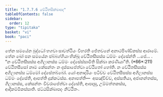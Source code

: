```yaml
---
title: "1.7.7.6 වේඨිතසික්ඛාපද"
tableOfContents: false
sidebar:
  order: 12
type: "tipitaka"
basket: "vi"
book: "paci"
---
```



<DynamicBreadcrumb />

<Division number="643" book="paci">

<Paragraph number="2028" book="paci">
තේන සමයේන බුද්ධෝ භගවා සාවත්ථියං විහරති ජේතවනේ අනාථපිණ්ඩිකස්ස ආරාමේ. තේන ඛෝ පන සමයේන ඡබ්බග්ගියා භික්ඛූ වේඨිතසීසස්ස ධම්මං දේසේන්ති …පේ… .
</Paragraph>

<Paragraph number="2029" book="paci">
<Emphasis>“න වේඨිතසීසස්ස අගිලානස්ස ධම්මං දේසේස්සාමීති සික්ඛා කරණීයා”</Emphasis>ති. (*66*:<Emphasis>211</Emphasis>)
</Paragraph>

<Paragraph number="2030" book="paci">
<Emphasis>වේඨිතසීසෝ</Emphasis> නාම කේසන්තං න දස්සාපේත්වා වේඨිතෝ හෝති.
</Paragraph>

<Paragraph number="2031" book="paci">
න වේඨිතසීසස්ස අගිලානස්ස ධම්මෝ දේසේතබ්බෝ. යෝ අනාදරියං පටිච්ච වේඨිතසීසස්ස අගිලානස්ස ධම්මං දේසේති, ආපත්ති දුක්කටස්ස.
</Paragraph>

<Paragraph number="2032" book="paci">
අනාපත්ති—  අසඤ්චිච්ච, අස්සතියා, අජානන්තස්ස, ගිලානස්ස, කේසන්තං විවරාපේත්වා දේසේති, ආපදාසු, උම්මත්තකස්ස, ආදිකම්මිකස්සාති.

</Paragraph>
</Division>

<Paragraph number="2033" type="center" book="paci">
ඡට්ඨසික්ඛාපදං නිට්ඨිතං.
</Paragraph>